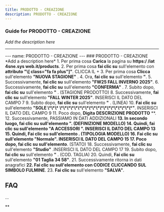 ```yaml
---
title: PRODOTTO - CREAZIONE
description: PRODOTTO - CREAZIONE
---
```


### Guide for PRODOTTO - CREAZIONE

*Add the description here*

___

\--- name: PRODOTTO - CREAZIONE --- ### PRODOTTO - CREAZIONE \*Add a description here\* 1. Per prima cosa **Carica** la pagina su **https:/ /iat 4sne.sys web.it/products**. 2. Per prima cosa **fai clic su** sull'elemento con **attributo "\\\[ class="fa fa plus"\]"**. CLICCA IL + 3. Per prima cosa **Clicca** sull'elemento **"NUOVA STAGIONE"** . 4. Ora, **fai clic su** sull'elemento **"**. 5. Successivamente, **fai clic su** sull'elemento **"FW25 FALL INVERNO 2025"**. 6. Successivamente, **fai clic su** sull'elemento **"CONFERMA"** . 7. Subito dopo, **fai clic su** sull'elemento **"** . (STAGIONE PRODOTTO) 8. Successivamente, **fai clic su** sull'elemento **"FALL WINTER 2025"**. INSERISCI IL DATO DEL CAMPO 7 9. Subito dopo, **fai clic su** sull'elemento **"** . (LINEA) 10. **Fai clic su** sull'elemento **"SOLE \\\*\\\*\\\* \\\*\\\*\\\*\\\*\\\*\\\*\\\*\\\*\\\*\\\*\\\*\\\*\\\*\\\*\\\*\\\*\\\*\\\*\\\*\\\*"**. INSERISCI IL DATO DEL CAMPO 9 11. Poco dopo, **Digita** **DESCRIZIONE PRODOTTO** **. 12. Successivamente, PASSIAMO IN DATI ADDIZIONALI **13. In secondo luogo, **fai clic su** sull'elemento **"**. (DEFINIZIONE MODELLO) 14. Quindi, **fai clic su** sull'elemento **"A ACCESSORI "**. INSERISCI IL DATO DEL CAMPO 13 15. Quindi, **Fai clic su** sull'elemento . (TIPOLOGIA MODELLO) 16. **Fai clic su** sull'elemento **"Normale"**. INSERISCI IL DATO DEL CAMPO 15 17. Poco dopo, **fai clic su** sull'elemento**. (STATO) 18. Successivamente, **fai clic su** sull'elemento **"Studio"** .INSERISCI IL DATO DEL CAMPO 17 19. Subito dopo, **fai clic su** sull'elemento **"** . (COD. TAGLIA) 20. Quindi, **Fai clic su** sull'elemento **"01 Taglia 34 58"**. 21. Successivamente ritorna in dati anagrafici **22\. **Fai clic su** sull'elemento con CODICE CLICCANDO SUL SIMBOLO FULMINE**. 23. **Fai clic su** sull'elemento **"SALVA"**.

FAQ
---

...

**